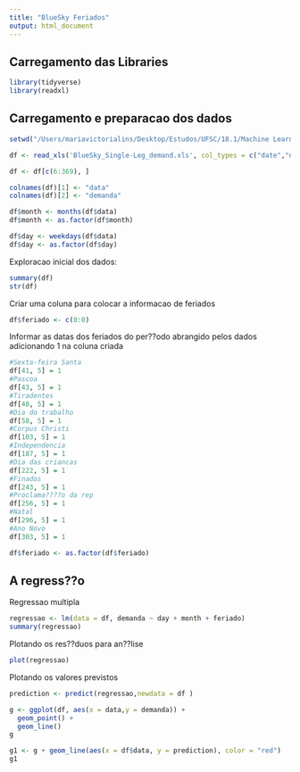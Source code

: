 ```yaml
---
title: "BlueSky Feriados"
output: html_document
---
```


## Carregamento das Libraries
```r
library(tidyverse)
library(readxl)
```

## Carregamento e preparacao dos dados

```r
setwd("/Users/mariavictorialins/Desktop/Estudos/UFSC/18.1/Machine Learning/EPSMLRepo-master/Data")

df <- read_xls('BlueSky_Single-Leg_demand.xls', col_types = c("date","numeric"))

df <- df[c(6:369), ]

colnames(df)[1] <- "data"
colnames(df)[2] <- "demanda"

df$month <- months(df$data)
df$month <- as.factor(df$month)

df$day <- weekdays(df$data)
df$day <- as.factor(df$day)
```

Exploracao inicial dos dados:
```r
summary(df)
str(df)
```

Criar uma coluna para colocar a informacao de feriados
```r
df$feriado <- c(0:0)
```

Informar as datas dos feriados do per??odo abrangido pelos dados adicionando 1 na coluna criada
```r
#Sexta-feira Santa
df[41, 5] = 1
#Pascoa
df[43, 5] = 1
#Tiradentes
df[48, 5] = 1
#Dia do trabalho
df[58, 5] = 1
#Corpus Christi
df[103, 5] = 1
#Independencia
df[187, 5] = 1
#Dia das criancas
df[222, 5] = 1
#Finados
df[243, 5] = 1
#Proclama????o da rep
df[256, 5] = 1
#Natal
df[296, 5] = 1
#Ano Novo
df[303, 5] = 1

df$feriado <- as.factor(df$feriado)
```

## A regress??o

Regressao multipla
```r
regressao <- lm(data = df, demanda ~ day + month + feriado)
summary(regressao)
```

Plotando os res??duos para an??lise
```r
plot(regressao)
```

Plotando os valores previstos
```r
prediction <- predict(regressao,newdata = df )

g <- ggplot(df, aes(x = data,y = demanda)) +
  geom_point() +
  geom_line()
g

g1 <- g + geom_line(aes(x = df$data, y = prediction), color = "red")
g1
```